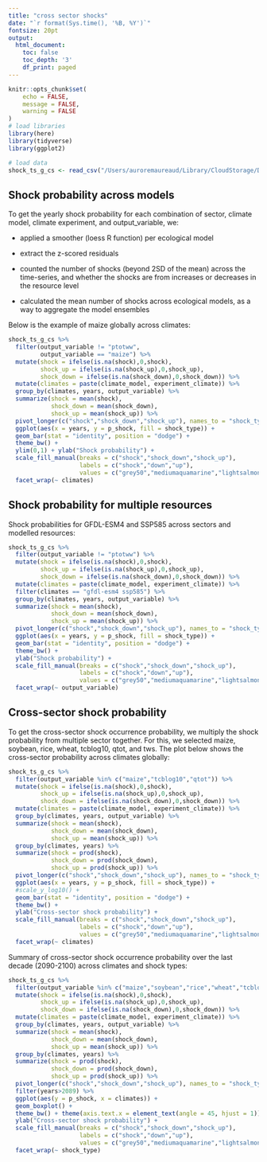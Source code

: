 ```yaml
---
title: "cross sector shocks"
date: "`r format(Sys.time(), '%B, %Y')`"
fontsize: 20pt
output:
  html_document:
    toc: false
    toc_depth: '3'
    df_print: paged
---
```


```r
knitr::opts_chunk$set(
	echo = FALSE,
	message = FALSE,
	warning = FALSE
)
# load libraries
library(here)
library(tidyverse)
library(ggplot2)

# load data
shock_ts_g_cs <- read_csv("/Users/auroremaureaud/Library/CloudStorage/Dropbox/Minerva 2021 Climate Politics/Aurore/Resource synthesis/future_resource_change/data/short-term_change/global_shocks_time_series_2010-2019.csv")
```

## Shock probability across models

To get the yearly shock probability for each combination of sector, climate model, climate experiment, and output_variable, we:

-   applied a smoother (loess R function) per ecological model

-   extract the z-scored residuals

-   counted the number of shocks (beyond 2SD of the mean) across the time-series, and whether the shocks are from increases or decreases in the resource level

-   calculated the mean number of shocks across ecological models, as a way to aggregate the model ensembles

Below is the example of maize globally across climates:

```r
shock_ts_g_cs %>% 
  filter(output_variable != "ptotww",
         output_variable == "maize") %>%
  mutate(shock = ifelse(is.na(shock),0,shock),
         shock_up = ifelse(is.na(shock_up),0,shock_up),
         shock_down = ifelse(is.na(shock_down),0,shock_down)) %>% 
  mutate(climates = paste(climate_model, experiment_climate)) %>% 
  group_by(climates, years, output_variable) %>% 
  summarize(shock = mean(shock),
            shock_down = mean(shock_down),
            shock_up = mean(shock_up)) %>% 
  pivot_longer(c("shock","shock_down","shock_up"), names_to = "shock_type",values_to = "p_shock") %>% 
  ggplot(aes(x = years, y = p_shock, fill = shock_type)) + 
  geom_bar(stat = "identity", position = "dodge") +
  theme_bw() +
  ylim(0,1) + ylab("Shock probability") +
  scale_fill_manual(breaks = c("shock","shock_down","shock_up"), 
                    labels = c("shock","down","up"),
                    values = c("grey50","mediumaquamarine","lightsalmon")) +
  facet_wrap(~ climates)
```

## Shock probability for multiple resources

Shock probabilities for GFDL-ESM4 and SSP585 across sectors and modelled resources:

```r

shock_ts_g_cs %>% 
  filter(output_variable != "ptotww") %>%
  mutate(shock = ifelse(is.na(shock),0,shock),
         shock_up = ifelse(is.na(shock_up),0,shock_up),
         shock_down = ifelse(is.na(shock_down),0,shock_down)) %>% 
  mutate(climates = paste(climate_model, experiment_climate)) %>% 
  filter(climates == "gfdl-esm4 ssp585") %>% 
  group_by(climates, years, output_variable) %>% 
  summarize(shock = mean(shock),
            shock_down = mean(shock_down),
            shock_up = mean(shock_up)) %>% 
  pivot_longer(c("shock","shock_down","shock_up"), names_to = "shock_type",values_to = "p_shock") %>% 
  ggplot(aes(x = years, y = p_shock, fill = shock_type)) + 
  geom_bar(stat = "identity", position = "dodge") +
  theme_bw() +
  ylab("Shock probability") +
  scale_fill_manual(breaks = c("shock","shock_down","shock_up"), 
                    labels = c("shock","down","up"),
                    values = c("grey50","mediumaquamarine","lightsalmon")) +
  facet_wrap(~ output_variable)
```

## Cross-sector shock probability

To get the cross-sector shock occurrence probability, we multiply the shock probability from multiple sector together. For this, we selected maize, soybean, rice, wheat, tcblog10, qtot, and tws. The plot below shows the cross-sector probability across climates globally:

```r

shock_ts_g_cs %>% 
  filter(output_variable %in% c("maize","tcblog10","qtot")) %>%
  mutate(shock = ifelse(is.na(shock),0,shock),
         shock_up = ifelse(is.na(shock_up),0,shock_up),
         shock_down = ifelse(is.na(shock_down),0,shock_down)) %>% 
  mutate(climates = paste(climate_model, experiment_climate)) %>% 
  group_by(climates, years, output_variable) %>% 
  summarize(shock = mean(shock),
            shock_down = mean(shock_down),
            shock_up = mean(shock_up)) %>% 
  group_by(climates, years) %>% 
  summarize(shock = prod(shock),
            shock_down = prod(shock_down),
            shock_up = prod(shock_up)) %>% 
  pivot_longer(c("shock","shock_down","shock_up"), names_to = "shock_type",values_to = "p_shock") %>% 
  ggplot(aes(x = years, y = p_shock, fill = shock_type)) +
  #scale_y_log10() +
  geom_bar(stat = "identity", position = "dodge") +
  theme_bw() +
  ylab("Cross-sector shock probability") +
  scale_fill_manual(breaks = c("shock","shock_down","shock_up"), 
                    labels = c("shock","down","up"),
                    values = c("grey50","mediumaquamarine","lightsalmon")) +
  facet_wrap(~ climates)
```

Summary of cross-sector shock occurrence probability over the last decade (2090-2100) across climates and shock types:

```r

shock_ts_g_cs %>% 
  filter(output_variable %in% c("maize","soybean","rice","wheat","tcblog10","qtot","tws")) %>%
  mutate(shock = ifelse(is.na(shock),0,shock),
         shock_up = ifelse(is.na(shock_up),0,shock_up),
         shock_down = ifelse(is.na(shock_down),0,shock_down)) %>% 
  mutate(climates = paste(climate_model, experiment_climate)) %>% 
  group_by(climates, years, output_variable) %>% 
  summarize(shock = mean(shock),
            shock_down = mean(shock_down),
            shock_up = mean(shock_up)) %>% 
  group_by(climates, years) %>% 
  summarize(shock = prod(shock),
            shock_down = prod(shock_down),
            shock_up = prod(shock_up)) %>% 
  pivot_longer(c("shock","shock_down","shock_up"), names_to = "shock_type",values_to = "p_shock") %>% 
  filter(years>2089) %>% 
  ggplot(aes(y = p_shock, x = climates)) + 
  geom_boxplot() +
  theme_bw() + theme(axis.text.x = element_text(angle = 45, hjust = 1)) +
  ylab("Cross-sector shock probability") +
  scale_fill_manual(breaks = c("shock","shock_down","shock_up"), 
                    labels = c("shock","down","up"),
                    values = c("grey50","mediumaquamarine","lightsalmon")) +
  facet_wrap(~ shock_type)
```
